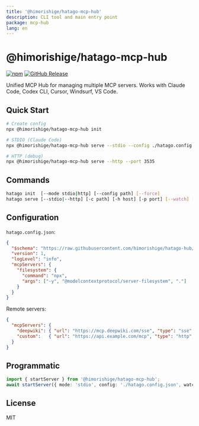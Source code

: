 ```yaml
---
title: '@himorishige/hatago-mcp-hub'
description: CLI tool and main entry point
package: mcp-hub
lang: en
---
```


# @himorishige/hatago-mcp-hub

[![npm](https://img.shields.io/npm/v/@himorishige/hatago-mcp-hub?logo=npm&color=cb0000)](https://www.npmjs.com/package/@himorishige/hatago-mcp-hub)
[![GitHub Release](https://img.shields.io/github/v/release/himorishige/hatago-hub?display_name=tag&sort=semver)](https://github.com/himorishige/hatago-hub/releases)

Unified MCP Hub for managing multiple MCP servers. Works with Claude Code, Codex CLI, Cursor, Windsurf, VS Code.

## Quick Start

```bash
# Create config
npx @himorishige/hatago-mcp-hub init

# STDIO (Claude Code)
npx @himorishige/hatago-mcp-hub serve --stdio --config ./hatago.config.json

# HTTP (debug)
npx @himorishige/hatago-mcp-hub serve --http --port 3535
```

## Commands

```bash
hatago init  [--mode stdio|http] [--config path] [--force]
hatago serve [--stdio|--http] [-c path] [-h host] [-p port] [--watch] [--tags a,b] [--verbose|--quiet]
```

## Configuration

`hatago.config.json`:

```json
{
  "$schema": "https://raw.githubusercontent.com/himorishige/hatago-hub/main/schemas/config.schema.json",
  "version": 1,
  "logLevel": "info",
  "mcpServers": {
    "filesystem": {
      "command": "npx",
      "args": ["-y", "@modelcontextprotocol/server-filesystem", "."]
    }
  }
}
```

Remote servers:

```json
{
  "mcpServers": {
    "deepwiki": { "url": "https://mcp.deepwiki.com/sse", "type": "sse" },
    "custom":   { "url": "https://api.example.com/mcp", "type": "http", "headers": { "Authorization": "Bearer ${API_KEY}" } }
  }
}
```

## Programmatic

```ts
import { startServer } from '@himorishige/hatago-mcp-hub';
await startServer({ mode: 'stdio', config: './hatago.config.json', watchConfig: true });
```

## License

MIT

